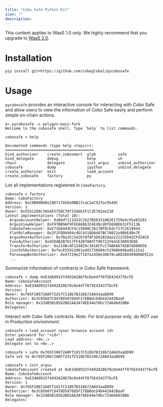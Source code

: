 ```yaml
---
title: "Cobo Safe Python Kit"
icon: ""
description:
---
```

<Note>This content applies to WaaS 1.0 only. We highly recommend that you upgrade to [WaaS 2.0](https://www.cobo.com/developers/v2/guides/overview/introduction).</Note>


# Installation

```sh
pip install git+https://github.com/coboglobal/pycobosafe
```

# Usage

`pycobosafe` provides an interactive console for interacting with Cobo Safe and allow users to view the information of Cobo Safe easily and perform simple on-chain actions.

```
$> pycobosafe -c polygon-main-fork
Welcome to the cobosafe shell. Type `help` to list commands.

cobosafe > help

Documented commands (type help <topic>):
========================================
bind_authorizer    create_cobosmart  glob          safe             
bind_delegate      debug             help          sh               
chain              delegate          init_argus    unbind_authorizer
cobosafe           dump              ipython       unbind_delegate  
create_authorizer  exit              load_account
create_cobosafe    factory           py  
```

List all implementations registered in `CoboFactory`.

```
cobosafe > factory
Name: CoboFactory
Address: 0xC0B00000e19D71fA50a9BB1fcaC2eC92fac9549C
Version: 1
Owner: 0x5551268c3664E5750C70f15A661F1C2E782ee210
Latest implementations (Total 18):
  ArgusAccountHelper: 0xB4d7111432C2827B58331802E1759e9c91e83282
  ArgusViewHelper: 0xF97BB9AF9FE6A68b324EdBcd0fE698E631F5113A
  CoboSafeAccount: 0xE7168444CF4c25800C2817BFDC6dcf17C261994d
  FlatRoleManager: 0x2F2FDDb984cdEC4318D8d87BC70821e9B9Ed8e7E
  ArgusRootAuthorizer: 0x7Ba3CC542b70f8F1D6282dae222235D42CFd34CD
  FuncAuthorizer: 0x92DdB2B7D17FF42078AFFf98721F6d1E38083ED6
  TransferAuthorizer: 0x2148c4F124029c3A18CFcC7A86A67A5Bf4D88658
  1inchV5Authorizer: 0xfecE55912861a401738604c52998604ba45115a1
  ParaswapBotAuthorizer: 0x47219e2f187a145De306f0ca882A0304D0AE912e
  ...
```

Summarize information of contracts in Cobo Safe framework.
```
cobosafe > dump 0xE3dA9932f4492A28678cDe44ff875E434377bcFE
Name: CoboSafeAccount
Address: 0xE3dA9932f4492A28678cDe44ff875E434377bcFE
Version: 1
Owner: 0x765F20672A0Ff2d1fC518b7B318b72A043aaDD99
Authorizer: 0x3C85b07C8478D5876D5F17EB8dcD4D442842BaaF
Role manager: 0x324B5B185b2B02AA3A74EE44e76bc72464b020BA
Delegates:
```

Interact with Cobo Safe contracts. *Note: For test purpose only, do NOT use in Production environment.*
```
cobosafe > load_account <your brownie account id>
Enter password for "<id>":
Load address: <0x..>
Delegate set to <0x..>

cobosafe > safe 0x765F20672A0Ff2d1fC518b7B318b72A043aaDD99
Safe set to 0x765F20672A0Ff2d1fC518b7B318b72A043aaDD99

cobosafe > init_argus
CoboSafeAccount created at 0xE3dA9932f4492A28678cDe44ff875E434377bcFE
Name: CoboSafeAccount
Address: 0xE3dA9932f4492A28678cDe44ff875E434377bcFE
Version: 1
Owner: 0x765F20672A0Ff2d1fC518b7B318b72A043aaDD99
Authorizer: 0x3C85b07C8478D5876D5F17EB8dcD4D442842BaaF
Role manager: 0x324B5B185b2B02AA3A74EE44e76bc72464b020BA
Delegates: 
```